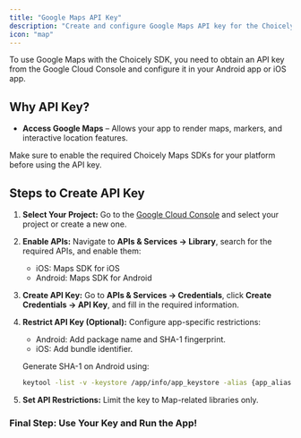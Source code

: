 ```yaml
---
title: "Google Maps API Key"
description: "Create and configure Google Maps API key for the Choicely SDK"
icon: "map"
---
```


To use Google Maps with the Choicely SDK, you need to obtain an API key from the Google Cloud Console and configure it in your Android app or iOS app.

## Why API Key?

- **Access Google Maps** – Allows your app to render maps, markers, and interactive location features.

<Note>
Make sure to enable the required Choicely Maps SDKs for your platform before using the API key.
</Note>

## Steps to Create API Key

1. **Select Your Project:** Go to the [Google Cloud Console](https://console.cloud.google.com/) and select your project or create a new one.

2. **Enable APIs:** Navigate to **APIs & Services → Library**, search for the required APIs, and enable them:
   - iOS: Maps SDK for iOS
   - Android: Maps SDK for Android

3. **Create API Key:** Go to **APIs & Services → Credentials**, click **Create Credentials → API Key**, and fill in the required information.

4. **Restrict API Key (Optional):** Configure app-specific restrictions:
   - Android: Add package name and SHA-1 fingerprint.
   - iOS: Add bundle identifier.

   Generate SHA-1 on Android using:
   ```bash
   keytool -list -v -keystore /app/info/app_keystore -alias {app_alias} -storepass {password} -keypass {password}
   ```

5. **Set API Restrictions:** Limit the key to Map-related libraries only.

### Final Step: Use Your Key and Run the App!
